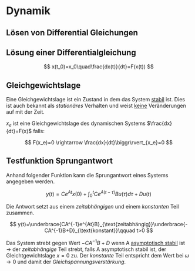 # Dynamik

## Lösen von Differential Gleichungen

::: callout-important
## Lösung einer Differentialgleichung

$$
x(t_0)=x_0\quad\frac{dx(t)}{dt}=F(x(t))
$$
:::

## Gleichgewichtslage

Eine Gleichgewichtslage ist ein Zustand in dem das System [stabil]{.underline} ist. Dies ist auch bekannt als *stationäres* Verhalten und weist [keine]{.underline} Veränderungen auf mit der Zeit.

$x_e$ ist eine Gleichgewichtslage des dynamischen Systems $\frac{dx}{dt}=F(x)$ falls:

$$
F(x_e)=0 \rightarrow \frac{dx}{dt}\biggr\rvert_{x_e}=0
$$

## Testfunktion Sprungantwort

Anhand folgender Funktion kann die Sprungantwort eines Systems angegeben werden.

$$
y(t)=Ce^{At}x(0)+\int^t_0Ce^{A(t-\tau)}Bu(\tau)d\tau+Du(t)
$$

Die Antwort setzt aus einem *zeitabhängigen* und einem *konstanten* Teil zusammen.

$$
y(t)=\underbrace{CA^{-1}e^{At}B}_{\text{zeitabhängig}}\underbrace{-CA^{-1}B+D}_{\text{konstant}}\qquad t>0
$$

Das System strebt gegen Wert $-CA^{-1}B+D$ wenn A [asymptotisch stabil]{.underline} ist $\rightarrow$ der *zeitabhängige* Teil strebt, falls A asymptotisch stabil ist, der Gleichtgewichtslage $x=0$ zu. Der *konstante* Teil entspricht dem Wert bei $\omega\rightarrow 0$ und damit der *Gleichspannungsverstärkung*.